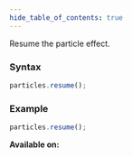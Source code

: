 ```yaml
---
hide_table_of_contents: true
---
```



Resume the particle effect.

### Syntax

```js
particles.resume();
```

### Example

```js
particles.resume();
```

**Available on:** <ClientTag />
